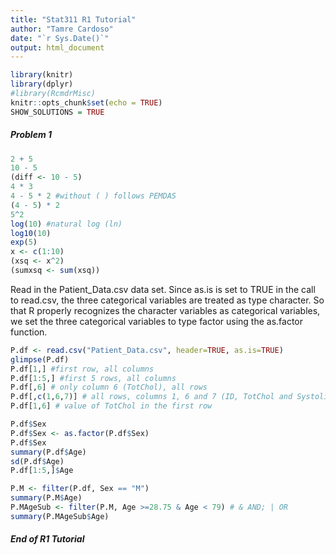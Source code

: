```yaml
---
title: "Stat311 R1 Tutorial"
author: "Tamre Cardoso"
date: "`r Sys.Date()`"
output: html_document
---
```


```r
library(knitr)
library(dplyr)
#library(RcmdrMisc)
knitr::opts_chunk$set(echo = TRUE)
SHOW_SOLUTIONS = TRUE
```
##### Problem 1

```r
2 + 5
10 - 5
(diff <- 10 - 5)
4 * 3
4 - 5 * 2 #without ( ) follows PEMDAS
(4 - 5) * 2
5^2
log(10) #natural log (ln)
log10(10)
exp(5)
x <- c(1:10)
(xsq <- x^2)
(sumxsq <- sum(xsq))
```

Read in the Patient_Data.csv data set. Since as.is is set to TRUE in the call to read.csv, the three categorical variables are treated as type character. So that R properly recognizes the character variables as categorical variables, we set the three categorical variables to type factor using the as.factor function.

```r
P.df <- read.csv("Patient_Data.csv", header=TRUE, as.is=TRUE)
glimpse(P.df)
P.df[1,] #first row, all columns
P.df[1:5,] #first 5 rows, all columns
P.df[,6] # only column 6 (TotChol), all rows
P.df[,c(1,6,7)] # all rows, columns 1, 6 and 7 (ID, TotChol and SystolicP)
P.df[1,6] # value of TotChol in the first row
```

```r
P.df$Sex
P.df$Sex <- as.factor(P.df$Sex)
P.df$Sex
summary(P.df$Age)
sd(P.df$Age)
P.df[1:5,]$Age
```

```r
P.M <- filter(P.df, Sex == "M")
summary(P.M$Age)
P.MAgeSub <- filter(P.M, Age >=28.75 & Age < 79) # & AND; | OR
summary(P.MAgeSub$Age)
```
##### End of R1 Tutorial